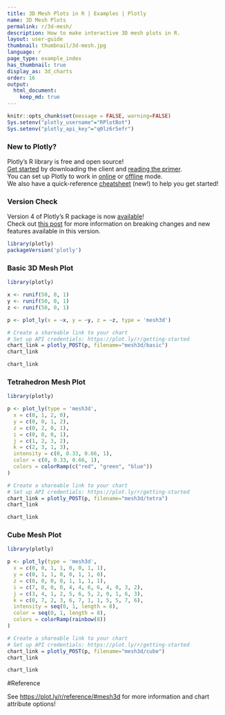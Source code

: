 ```yaml
---
title: 3D Mesh Plots in R | Examples | Plotly
name: 3D Mesh Plots
permalink: r/3d-mesh/
description: How to make interactive 3D mesh plots in R.
layout: user-guide
thumbnail: thumbnail/3d-mesh.jpg
language: r
page_type: example_index
has_thumbnail: true
display_as: 3d_charts
order: 16
output:
  html_document:
    keep_md: true
---
```


```r
knitr::opts_chunk$set(message = FALSE, warning=FALSE)
Sys.setenv("plotly_username"="RPlotBot")
Sys.setenv("plotly_api_key"="q0lz6r5efr")
```
### New to Plotly?

Plotly's R library is free and open source!<br>
[Get started](https://plot.ly/r/getting-started/) by downloading the client and [reading the primer](https://plot.ly/r/getting-started/).<br>
You can set up Plotly to work in [online](https://plot.ly/r/getting-started/#hosting-graphs-in-your-online-plotly-account) or [offline](https://plot.ly/r/offline/) mode.<br>
We also have a quick-reference [cheatsheet](https://images.plot.ly/plotly-documentation/images/r_cheat_sheet.pdf) (new!) to help you get started!

### Version Check

Version 4 of Plotly's R package is now [available](https://plot.ly/r/getting-started/#installation)!<br>
Check out [this post](http://moderndata.plot.ly/upgrading-to-plotly-4-0-and-above/) for more information on breaking changes and new features available in this version.
```r
library(plotly)
packageVersion('plotly')
```

### Basic 3D Mesh Plot

```r
library(plotly)

x <- runif(50, 0, 1)
y <- runif(50, 0, 1)
z <- runif(50, 0, 1)

p <- plot_ly(x = ~x, y = ~y, z = ~z, type = 'mesh3d')

# Create a shareable link to your chart
# Set up API credentials: https://plot.ly/r/getting-started
chart_link = plotly_POST(p, filename="mesh3d/basic")
chart_link
```

```r
chart_link
```

### Tetrahedron Mesh Plot

```r
library(plotly)

p <- plot_ly(type = 'mesh3d',
  x = c(0, 1, 2, 0),
  y = c(0, 0, 1, 2),
  z = c(0, 2, 0, 1),
  i = c(0, 0, 0, 1),
  j = c(1, 2, 3, 2),
  k = c(2, 3, 1, 3),
  intensity = c(0, 0.33, 0.66, 1),
  color = c(0, 0.33, 0.66, 1),
  colors = colorRamp(c("red", "green", "blue"))
)

# Create a shareable link to your chart
# Set up API credentials: https://plot.ly/r/getting-started
chart_link = plotly_POST(p, filename="mesh3d/tetra")
chart_link
```

```r
chart_link
```

### Cube Mesh Plot

```r
library(plotly)

p <- plot_ly(type = 'mesh3d',
  x = c(0, 0, 1, 1, 0, 0, 1, 1),
  y = c(0, 1, 1, 0, 0, 1, 1, 0),
  z = c(0, 0, 0, 0, 1, 1, 1, 1),
  i = c(7, 0, 0, 0, 4, 4, 6, 6, 4, 0, 3, 2),
  j = c(3, 4, 1, 2, 5, 6, 5, 2, 0, 1, 6, 3),
  k = c(0, 7, 2, 3, 6, 7, 1, 1, 5, 5, 7, 6),
  intensity = seq(0, 1, length = 8),
  color = seq(0, 1, length = 8),
  colors = colorRamp(rainbow(8))
)

# Create a shareable link to your chart
# Set up API credentials: https://plot.ly/r/getting-started
chart_link = plotly_POST(p, filename="mesh3d/cube")
chart_link
```

```r
chart_link
```

#Reference

See [https://plot.ly/r/reference/#mesh3d](https://plot.ly/r/reference/#mesh3d) for more information and chart attribute options!

